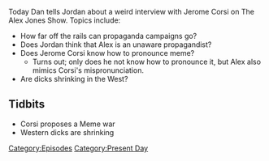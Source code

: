 {{DEFAULTSORT:
    #_EPISODE_0043:May 17, 2017
}}{{Episode
    | title           = May 17, 2017
    | caption         = [https://knowledgefight.libsyn.com/knowledge-fight-may-17-2017 Listen to this episode on Libsyn]
    | episodeNumber   = 43
    | length          = 01:54:53
    | airDate         = May 19, 2017
    | coverageDate    = May 17, 2017
    | episodeType     = [[:Category:Present Day|Present Day]]
    | appearance      = [[Jerome Corsi]]
    | previousEpisode = [[42: March 11, 2014]]
    | nextEpisode     = [[44: May 22, 2017]]
}}

{{Stub}}

Today Dan tells Jordan about a weird interview with Jerome Corsi on The Alex Jones Show. Topics include:

*How far off the rails can propaganda campaigns go?
*Does Jordan think that Alex is an unaware propagandist?
*Does Jerome Corsi know how to pronounce meme?
**Turns out; only does he not know how to pronounce it, but Alex also mimics Corsi's mispronunciation.
*Are dicks shrinking in the West?

==Tidbits==

*Corsi proposes a Meme war
*Western dicks are shrinking

[[Category:Episodes]]
[[Category:Present Day]]
